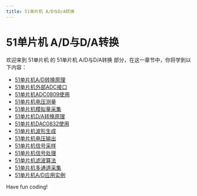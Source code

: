 ```yaml
---
title: 51单片机 A/D与D/A转换
---
```


# 51单片机 A/D与D/A转换

欢迎来到 51单片机 的 51单片机 A/D与D/A转换 部分，在这一章节中，你将学到以下内容：

- [51单片机A/D转换原理](./0-51-mcu-ad-conversion-principle.mdx)
- [51单片机外部ADC接口](./1-51-mcu-external-adc-interface.mdx)
- [51单片机ADC0809使用](./2-51-mcu-adc0809-use.mdx)
- [51单片机电压测量](./3-51-mcu-voltage-measurement.mdx)
- [51单片机模拟量采集](./4-51-mcu-analog-capture.mdx)
- [51单片机D/A转换原理](./5-51-mcu-da-conversion-principle.mdx)
- [51单片机DAC0832使用](./6-51-mcu-dac0832-use.mdx)
- [51单片机波形生成](./7-51-mcu-waveform-generation.mdx)
- [51单片机电压输出](./8-51-mcu-voltage-output.mdx)
- [51单片机信号采样](./9-51-mcu-signal-sampling.mdx)
- [51单片机信号处理](./10-51-mcu-signal-processing.mdx)
- [51单片机滤波算法](./11-51-mcu-filtering-algorithm.mdx)
- [51单片机多通道采集](./12-51-mcu-multichannel-acquisition.mdx)
- [51单片机A/D应用实例](./13-51-mcu-ad-application-example.mdx)

Have fun coding!